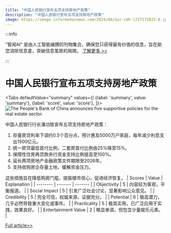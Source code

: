 ```yaml
---
title: "中国人民银行宣布五项支持房地产政策"
description: "中国人民银行宣布五项支持房地产政策"
image: https://image.informedainews.com/2024/09/Soc-vdh-1727173823-0.jpg
---
```



:::info

“智闻AI“ 是由人工智能编撰的刊物集合，确保您只获得最有价值的信息，旨在助您消除信息差，突破信息茧房的局限。  [了解更多 >>](/)

:::

# 中国人民银行宣布五项支持房地产政策


<Tabs
	defaultValue="summary"
	values={[
	{label: 'summary', value: 'summary'},
	{label: 'score', value: 'score'},
]}>
<TabItem value="summary">
<img
  src="https://image.informedainews.com/2024/09/Soc-vdh-1727173823-0.jpg"
  alt="The People's Bank of China announces five supportive policies for the real estate sector."
/>



中国人民银行行长潘功胜宣布五项支持房地产政策：

1. 存量房贷利率下调约0.5个百分点，预计惠及5000万户家庭，每年减少利息支出1500亿元。
2. 统一房贷最低首付比例，二套房首付比例由25%降至15%。
3. 保障性住房再贷款央行资金支持比例提高至100%。
4. 延长两项房地产金融政策文件期限至2026年。
5. 支持收购房企存量土地，缓解资金压力。

这些措施旨在降低购房门槛，提振楼市信心，促进经济恢复。
</TabItem>
<TabItem value="score">
	| Scores     | Value   | Explanation |
	| -------- | ------- | ------- |
	| Objectivity  | 5    | 内容较为客观，平衡报道。    |
	| Social Impact | 5     | 引发广泛社会讨论，显著影响公众意见。    |
	| Credibility    | 5    | 完全可信，权威来源，证据充分。    |
	| Potential    | 6    | 极高潜力，几乎必然导致重大变化或事件。    |
	| Practicality    | 5    | 极其实用，已广泛应用于实践，效果良好。    |
	| Entertainment Value    | 2    | 略显单调，但包含少量娱乐元素。    |
</TabItem>
</Tabs>

[Full article>>](https://wallstreetcn.com/articles/3728708)
